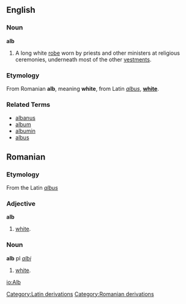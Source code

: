 ==English==
===Noun===
'''alb'''
# A long white [[robe]] worn by priests and other ministers at religious ceremonies, underneath most of the other [[vestments]].

===Etymology===
From Romanian '''alb''', meaning '''white''', from Latin ''[[albus]]'', '''[[white]]'''.

===Related Terms===
*[[albanus]]
*[[album]]
*[[albumin]]
*[[albus]]

==Romanian==
===Etymology===
From the Latin ''[[albus]]''
===Adjective===
'''alb'''
#[[white]].

===Noun===
'''alb''' pl ''[[albi]]''
#[[white]].

[[Category:Latin derivations]]
[[Category:Romanian derivations]]

[[io:Alb]]